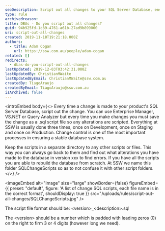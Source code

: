 ```yaml
---
seoDescription: Script out all changes to your SQL Server Database, ensuring a stable database system through version control.
type: rule
archivedreason:
title: ​DBAs - Do you script out all changes?
guid: 94b925fd-1c39-4761-a61b-27ad9b899060
uri: script-out-all-changes
created: 2019-11-18T19:21:18.000Z
authors:
  - title: Adam Cogan
    url: https://ssw.com.au/people/adam-cogan
related: []
redirects:
  - dbas-do-you-script-out-all-changes
lastUpdated: 2019-12-03T03:42:31.000Z
lastUpdatedBy: ChristianMWaite
lastUpdatedByEmail: ChristianMWaite@ssw.com.au
createdBy: TiagoAraujo
createdByEmail: TiagoAraujo@ssw.com.au
isArchived: false
---
```


<introEmbed
  body={<>
Every time a change is made to your product's SQL Server Database, script out the change. You can use Enterprise Manager, VS.NET or Query Analyzer but every time you make changes you must save the change as a .sql script file so any alterations are scripted. Everything at SSW is usually done three times, once on Development, once on Staging and once on Production. Change control is one of the most important processes in ensuring a stable database system.

Keep the scripts in a separate directory to any other scripts or files. This way you can always go back to them and find out what alterations you have made to the database in version xxx to find errors. If you have all the scripts you are able to rebuild the database from scratch. At SSW we name this folder SQLChangeScripts so as to not confuse it with other script folders.
  </>}
/>

<imageEmbed
  alt="Image"
  size="large"
  showBorder={false}
  figureEmbed={{
    preset: "default",
    figure: 'A list of change SQL scripts, each file name is in the correct format',
    shouldDisplay: true
  }}
  src="/uploads/rules/script-out-all-changes/SQLChangeScripts.jpg"
/>

The script file format should be: &lt;version&gt;\_&lt;description&gt;.sql

The &lt;version&gt; should be a number which is padded with leading zeros (0) on the right to firm 3 or 4 digits (however long we need).
